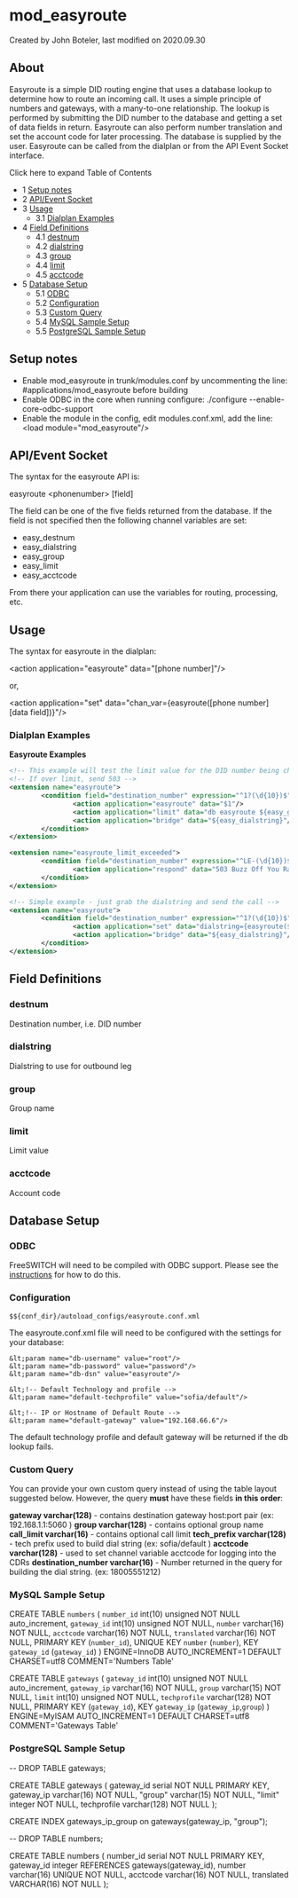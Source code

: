 
# mod_easyroute 

 Created by  John Boteler, last modified on 2020.09.30

## About

Easyroute is a simple DID routing engine that uses a database lookup to determine how to route an incoming call. It uses a simple principle of numbers and gateways, with a many-to-one relationship. The lookup is performed by submitting the DID number to the database and getting a set of data fields in return. Easyroute can also perform number translation and set the account code for later processing. The database is supplied by the user. Easyroute can be called from the dialplan or from the API Event Socket interface.

Click here to expand Table of Contents

* 1 [Setup notes](#setup-notes)
* 2 [API/Event Socket](#apievent-socket)
* 3 [Usage](#usage)  
   * 3.1 [Dialplan Examples](#dialplan-examples)
* 4 [Field Definitions](#field-definitions)  
   * 4.1 [destnum](#destnum)  
   * 4.2 [dialstring](#dialstring)  
   * 4.3 [group](#group)  
   * 4.4 [limit](#limit)  
   * 4.5 [acctcode](#acctcode)
* 5 [Database Setup](#database-setup)  
   * 5.1 [ODBC](#odbc)  
   * 5.2 [Configuration](#configuration--)  
   * 5.3 [Custom Query](#custom-query)  
   * 5.4 [MySQL Sample Setup](#mysql-sample-setup)  
   * 5.5 [PostgreSQL Sample Setup](#postgresql-sample-setup)

## Setup notes

* Enable mod\_easyroute in trunk/modules.conf by uncommenting the line: #applications/mod\_easyroute before building
* Enable ODBC in the core when running configure: ./configure --enable-core-odbc-support
* Enable the module in the config, edit modules.conf.xml, add the line: &lt;load module="mod\_easyroute"/>

## API/Event Socket

The syntax for the easyroute API is:

easyroute &lt;phonenumber> [field]

The field can be one of the five fields returned from the database. If the field is not specified then the following channel variables are set:

* easy\_destnum
* easy\_dialstring
* easy\_group
* easy\_limit
* easy\_acctcode

From there your application can use the variables for routing, processing, etc.

## Usage

The syntax for easyroute in the dialplan:

&lt;action application="easyroute" data="[phone number]"/>

or,

&lt;action application="set" data="chan_var={easyroute([phone number] [data field])}"/>

### Dialplan Examples

**Easyroute Examples**

```xml
<!-- This example will test the limit value for the DID number being checked -->
<!-- If over limit, send 503 -->
<extension name="easyroute">
        <condition field="destination_number" expression="^1?(\d{10})$" break="on-true">
                <action application="easyroute" data="$1"/>
                <action application="limit" data="db easyroute ${easy_group} ${easy_limit} LE-$1"/>
                <action application="bridge" data="${easy_dialstring}"/>
        </condition>
</extension>

<extension name="easyroute_limit_exceeded">
        <condition field="destination_number" expression="^LE-(\d{10})$" break="on-true">
                <action application="respond" data="503 Buzz Off You Ran Out of Channels"/>
        </condition>
</extension>

<!-- Simple example - just grab the dialstring and send the call -->
<extension name="easyroute">
        <condition field="destination_number" expression="^1?(\d{10})$" break="on-true">
                <action application="set" data="dialstring={easyroute($1 dialstring)"/>
                <action application="bridge" data="${easy_dialstring}"/>
        </condition>
</extension>

```

## Field Definitions

### destnum

Destination number, i.e. DID number

### dialstring

Dialstring to use for outbound leg

### group

Group name

### limit

Limit value

### acctcode

Account code

## Database Setup

### ODBC

FreeSWITCH will need to be compiled with ODBC support. Please see the [instructions](https://wiki.freeswitch.org/wiki/Using%5FODBC%5Fin%5Fthe%5Fcore "Using ODBC in the core") for how to do this.

### Configuration  

`$${conf_dir}/autoload_configs/easyroute.conf.xml`

The easyroute.conf.xml file will need to be configured with the settings for your database:

    &lt;param name="db-username" value="root"/>
    &lt;param name="db-password" value="password"/>
    &lt;param name="db-dsn" value="easyroute"/>

    &lt;!-- Default Technology and profile -->
    &lt;param name="default-techprofile" value="sofia/default"/>
    
    &lt;!-- IP or Hostname of Default Route -->
    &lt;param name="default-gateway" value="192.168.66.6"/>

The default technology profile and default gateway will be returned if the db lookup fails.

### Custom Query

You can provide your own custom query instead of using the table layout suggested below. However, the query **must** have these fields **in this order**:

**gateway varchar(128)** - contains destination gateway host:port pair (ex: 192.168.1.1:5060 )
**group varchar(128)** - contains optional group name
**call_limit varchar(16)** - contains optional call limit
**tech_prefix varchar(128)** - tech prefix used to build dial string (ex: sofia/default )
**acctcode varchar(128)** - used to set channel variable acctcode for logging into the CDRs
**destination_number varchar(16)** - Number returned in the query for building the dial string. (ex: 18005551212)

### MySQL Sample Setup

CREATE TABLE `numbers` (
  `number_id` int(10) unsigned NOT NULL auto_increment,
  `gateway_id` int(10) unsigned NOT NULL,
  `number` varchar(16) NOT NULL,
  `acctcode` varchar(16) NOT NULL,
  `translated` varchar(16) NOT NULL,
  PRIMARY KEY  (`number_id`),
  UNIQUE KEY `number` (`number`),
  KEY `gateway_id` (`gateway_id`)
) ENGINE=InnoDB AUTO_INCREMENT=1 DEFAULT CHARSET=utf8 COMMENT='Numbers Table'

CREATE TABLE `gateways` (
  `gateway_id` int(10) unsigned NOT NULL auto_increment,
  `gateway_ip` varchar(16) NOT NULL,
  `group` varchar(15) NOT NULL,
  `limit` int(10) unsigned NOT NULL,
  `techprofile` varchar(128) NOT NULL,
  PRIMARY KEY  (`gateway_id`),
  KEY `gateway_ip` (`gateway_ip`,`group`)
) ENGINE=MyISAM AUTO_INCREMENT=1 DEFAULT CHARSET=utf8 COMMENT='Gateways Table'

### PostgreSQL Sample Setup

-- DROP TABLE gateways;

CREATE TABLE gateways
(
  gateway_id serial NOT NULL PRIMARY KEY,
  gateway_ip varchar(16) NOT NULL,
  "group" varchar(15) NOT NULL,
  "limit" integer NOT NULL,
  techprofile varchar(128) NOT NULL
);

CREATE INDEX gateways_ip_group on gateways(gateway_ip, "group");

-- DROP TABLE numbers;

CREATE TABLE numbers
(
  number_id serial NOT NULL PRIMARY KEY,
  gateway_id integer REFERENCES gateways(gateway_id),
  number varchar(16) UNIQUE NOT NULL,
  acctcode varchar(16) NOT NULL,
  translated VARCHAR(16) NOT NULL
);

  

